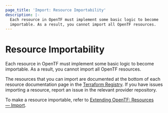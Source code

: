 ```yaml
---
page_title: 'Import: Resource Importability'
description: |-
  Each resource in OpenTF must implement some basic logic to become
  importable. As a result, you cannot import all OpenTF resources.
---
```


# Resource Importability

Each resource in OpenTF must implement some basic logic to become
importable. As a result, you cannot import all OpenTF resources.

The resources that you can import are documented at the bottom of
each resource documentation page in the [Terraform Registry](https://registry.terraform.io/). If you have issues importing a resource, report an issue in the relevant provider repository.

To make a resource importable, refer to [Extending OpenTF: Resources — Import](/opentf/plugin/sdkv2/resources/import).
